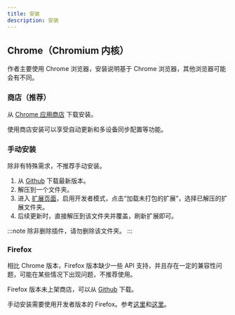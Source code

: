 ```yaml
---
title: 安装
description: 安装
---
```


## Chrome（Chromium 内核）

作者主要使用 Chrome 浏览器，安装说明基于 Chrome 浏览器，其他浏览器可能会有不同。

### 商店（推荐）

从 [Chrome 应用商店](https://chromewebstore.google.com/detail/danmaku-anywhere/jnflbkkmffognjjhibkjnomjedogmdpo?hl=zh) 下载安装。

使用商店安装可以享受自动更新和多设备同步配置等功能。

### 手动安装

除非有特殊需求，不推荐手动安装。

1. 从 [Github](https://github.com/Mr-Quin/danmaku-anywhere/releases/latest) 下载最新版本。
2. 解压到一个文件夹。
3. 进入 [扩展页面](chrome://extensions/)，启用开发者模式，点击“加载未打包的扩展”，选择已解压的扩展文件夹。
4. 后续更新时，直接解压到该文件夹并覆盖，刷新扩展即可。

:::note
除非删除插件，请勿删除该文件夹。
:::

### Firefox

相比 Chrome 版本，Firefox 版本缺少一些 API 支持，并且存在一定的兼容性问题，可能在某些情况下出现问题，不推荐使用。

Firefox 版本未上架商店，可以从 [Github](https://github.com/Mr-Quin/danmaku-anywhere/releases/latest) 下载。

手动安装需要使用开发者版本的 Firefox。参考[这里](https://extensionworkshop.com/documentation/develop/temporary-installation-in-firefox/)和[这里](https://extensionworkshop.com/documentation/publish/signing-and-distribution-overview/)。

